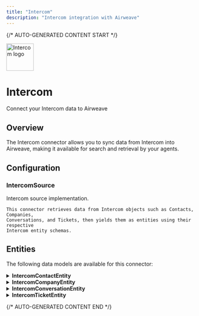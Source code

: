 ```yaml
---
title: "Intercom"
description: "Intercom integration with Airweave"
---
```


{/* AUTO-GENERATED CONTENT START */}

<div className="connector-header">
  <img src="icon.svg" alt="Intercom logo" width="72" height="72" className="connector-icon" />
  <div className="connector-info">
    <h1>Intercom</h1>
    <p>Connect your Intercom data to Airweave</p>
  </div>
</div>

## Overview

The Intercom connector allows you to sync data from Intercom into Airweave, making it available for search and retrieval by your agents.

## Configuration


### IntercomSource

Intercom source implementation.

    This connector retrieves data from Intercom objects such as Contacts, Companies,
    Conversations, and Tickets, then yields them as entities using their respective
    Intercom entity schemas.


## Entities

The following data models are available for this connector:


<details>
<summary><strong>IntercomContactEntity</strong></summary>

Schema for Intercom contact entities.

| Field | Type | Description |
|-------|------|-------------|

</details>

<details>
<summary><strong>IntercomCompanyEntity</strong></summary>

Schema for Intercom company entities.

| Field | Type | Description |
|-------|------|-------------|

</details>

<details>
<summary><strong>IntercomConversationEntity</strong></summary>

Schema for Intercom conversation entities.

| Field | Type | Description |
|-------|------|-------------|

</details>

<details>
<summary><strong>IntercomTicketEntity</strong></summary>

Schema for Intercom ticket entities.

| Field | Type | Description |
|-------|------|-------------|

</details>


{/* AUTO-GENERATED CONTENT END */}
